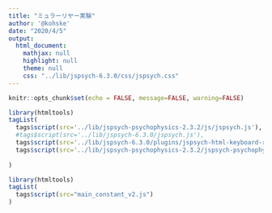 ```yaml
---
title: "ミュラーリヤー実験"
author: '@kohske'
date: "2020/4/5"
output:
  html_document: 
    mathjax: null
    highlight: null
    theme: null
    css: "../lib/jspsych-6.3.0/css/jspsych.css"
---
```


```r
knitr::opts_chunk$set(echo = FALSE, message=FALSE, warning=FALSE)
```

```r
library(htmltools)
tagList(
  tags$script(src='../lib/jspsych-psychophysics-2.3.2/js/jspsych.js'),
  #tags$script(src='../lib/jspsych-6.3.0/jspsych.js'),
  tags$script(src='../lib/jspsych-6.3.0/plugins/jspsych-html-keyboard-response.js'),
  tags$script(src='../lib/jspsych-psychophysics-2.3.2/jspsych-psychophysics.js'),
  
)
```

<script>
var fac = {
  angles: [60, 120, 240, 300], // 角度
  comp_len: [90, 100, 110, 120, 130, 140, 150, 160, 170, 180, 190, 200, 210, 220], // 系列
};
</script>

```r
library(htmltools)
tagList(
  tags$script(src="main_constant_v2.js")
)
```

<textarea id="result" value="1" cols="30" rows="30" maxlength="15" style="display:none"></textarea>


